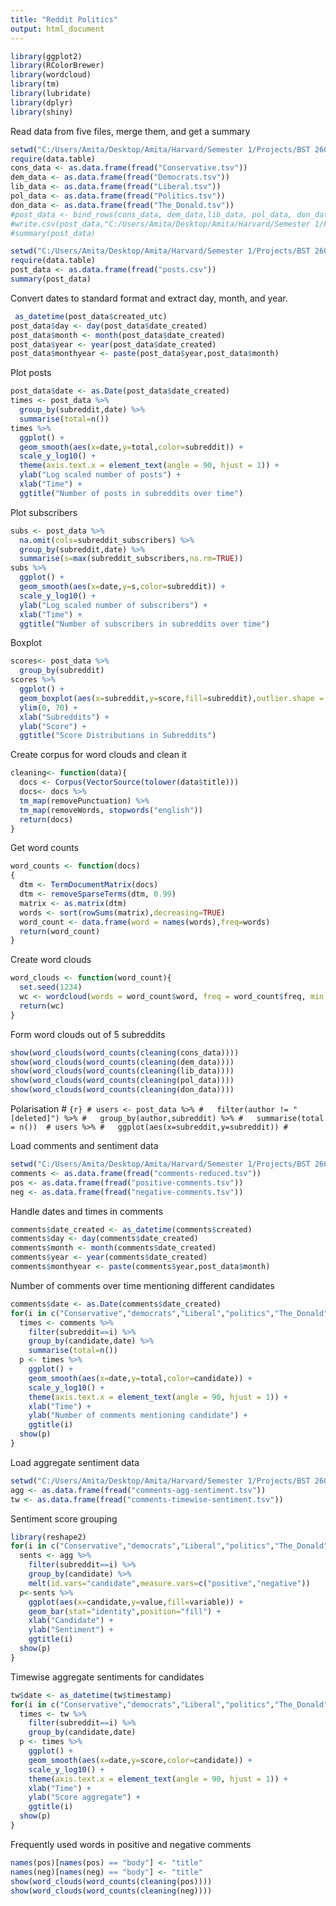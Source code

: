 ---
title: "Reddit Politics"
output: html_document
---

```{r}
library(ggplot2)
library(RColorBrewer)
library(wordcloud)
library(tm)
library(lubridate)
library(dplyr)
library(shiny)
```


Read data from five files, merge them, and get a summary
```{r}
setwd("C:/Users/Amita/Desktop/Amita/Harvard/Semester 1/Projects/BST 260/planb/data/posts")
require(data.table)
cons_data <- as.data.frame(fread("Conservative.tsv"))
dem_data <- as.data.frame(fread("Democrats.tsv"))
lib_data <- as.data.frame(fread("Liberal.tsv"))
pol_data <- as.data.frame(fread("Politics.tsv"))
don_data <- as.data.frame(fread("The_Donald.tsv"))
#post_data <- bind_rows(cons_data, dem_data,lib_data, pol_data, don_data)
#write.csv(post_data,"C:/Users/Amita/Desktop/Amita/Harvard/Semester 1/Projects/BST 260/planb/data/posts/posts.csv")
#summary(post_data)
```


```{r}
setwd("C:/Users/Amita/Desktop/Amita/Harvard/Semester 1/Projects/BST 260/planb/data/posts")
require(data.table)
post_data <- as.data.frame(fread("posts.csv"))
summary(post_data)
```

Convert dates to standard format and extract day, month, and year.
```{r}
 as_datetime(post_data$created_utc)
post_data$day <- day(post_data$date_created)
post_data$month <- month(post_data$date_created)
post_data$year <- year(post_data$date_created)
post_data$monthyear <- paste(post_data$year,post_data$month)
```


Plot posts
```{r}
post_data$date <- as.Date(post_data$date_created)
times <- post_data %>% 
  group_by(subreddit,date) %>%
  summarise(total=n()) 
times %>%
  ggplot() +
  geom_smooth(aes(x=date,y=total,color=subreddit)) +
  scale_y_log10() +
  theme(axis.text.x = element_text(angle = 90, hjust = 1)) +
  ylab("Log scaled number of posts") +
  xlab("Time") +
  ggtitle("Number of posts in subreddits over time")
```

Plot subscribers
```{r}
subs <- post_data %>% 
  na.omit(cols=subreddit_subscribers) %>%
  group_by(subreddit,date) %>%
  summarise(s=max(subreddit_subscribers,na.rm=TRUE))
subs %>%
  ggplot() +
  geom_smooth(aes(x=date,y=s,color=subreddit)) +
  scale_y_log10() +
  ylab("Log scaled number of subscribers") +
  xlab("Time") +
  ggtitle("Number of subscribers in subreddits over time")
```
Boxplot
```{r}
scores<- post_data %>%
  group_by(subreddit)
scores %>%
  ggplot() +
  geom_boxplot(aes(x=subreddit,y=score,fill=subreddit),outlier.shape = NA) +
  ylim(0, 70) +
  xlab("Subreddits") +
  ylab("Score") +
  ggtitle("Score Distributions in Subreddits")
```

Create corpus for word clouds and clean it
```{r}
cleaning<- function(data){
  docs <- Corpus(VectorSource(tolower(data$title)))
  docs<- docs %>%
  tm_map(removePunctuation) %>%
  tm_map(removeWords, stopwords("english"))
  return(docs)
}
```

Get word counts
```{r}
word_counts <- function(docs)
{
  dtm <- TermDocumentMatrix(docs)
  dtm <- removeSparseTerms(dtm, 0.99)
  matrix <- as.matrix(dtm)
  words <- sort(rowSums(matrix),decreasing=TRUE)
  word_count <- data.frame(word = names(words),freq=words)
  return(word_count)
}
```

Create word clouds
```{r}
word_clouds <- function(word_count){
  set.seed(1234)
  wc <- wordcloud(words = word_count$word, freq = word_count$freq, min.freq = 1, max.words=200, random.order=FALSE, rot.per=0.35, colors=brewer.pal(8, "Dark2"))
  return(wc)
}
```

Form word clouds out of 5 subreddits 
```{r}
show(word_clouds(word_counts(cleaning(cons_data))))
show(word_clouds(word_counts(cleaning(dem_data))))
show(word_clouds(word_counts(cleaning(lib_data))))
show(word_clouds(word_counts(cleaning(pol_data))))
show(word_clouds(word_counts(cleaning(don_data))))
```
Polarisation
# ```{r}
# users <- post_data %>%
#   filter(author != "[deleted]") %>%
#   group_by(author,subreddit) %>%
#   summarise(total = n()) 
# users %>%
#   ggplot(aes(x=subreddit,y=subreddit))
#```

<!-- Links in subreddits -->
<!-- ```{r} -->
<!-- domain <- function(x) {strsplit(gsub("http://|https://|www\\.", "", x), "/")[[c(1, 1)]]} -->
<!-- doms <- t(as.data.frame(lapply(post_data$url,domain))) -->
<!-- post_data <- cbind(post_data,doms) -->

<!-- links <- post_data %>% dplyr::filter(domain != "reddit.com") %>% -->
<!--   group_by(subreddit,domain) %>% -->
<!--   summarise(n()) -->
<!-- ``` -->


Load comments and sentiment data
```{r}
setwd("C:/Users/Amita/Desktop/Amita/Harvard/Semester 1/Projects/BST 260/planb/data/comments")
comments <- as.data.frame(fread("comments-reduced.tsv"))
pos <- as.data.frame(fread("positive-comments.tsv"))
neg <- as.data.frame(fread("negative-comments.tsv"))
```

Handle dates and times in comments
```{r}
comments$date_created <- as_datetime(comments$created)
comments$day <- day(comments$date_created)
comments$month <- month(comments$date_created)
comments$year <- year(comments$date_created)
comments$monthyear <- paste(comments$year,post_data$month)
```

Number of comments over time mentioning different candidates
```{r}
comments$date <- as.Date(comments$date_created)
for(i in c("Conservative","democrats","Liberal","politics","The_Donald")){
  times <- comments %>% 
    filter(subreddit==i) %>%
    group_by(candidate,date) %>%
    summarise(total=n()) 
  p <- times %>%
    ggplot() +
    geom_smooth(aes(x=date,y=total,color=candidate)) +
    scale_y_log10() +
    theme(axis.text.x = element_text(angle = 90, hjust = 1)) + 
    xlab("Time") +
    ylab("Number of comments mentioning candidate") +
    ggtitle(i)
  show(p)
}

```

Load aggregate sentiment data
```{r}
setwd("C:/Users/Amita/Desktop/Amita/Harvard/Semester 1/Projects/BST 260/planb/data/comments")
agg <- as.data.frame(fread("comments-agg-sentiment.tsv"))
tw <- as.data.frame(fread("comments-timewise-sentiment.tsv"))
```


Sentiment score grouping 
```{r}
library(reshape2)
for(i in c("Conservative","democrats","Liberal","politics","The_Donald")){
  sents <- agg %>%
    filter(subreddit==i) %>%
    group_by(candidate) %>%
    melt(id.vars="candidate",measure.vars=c("positive","negative"))
  p<-sents %>%
    ggplot(aes(x=candidate,y=value,fill=variable)) +
    geom_bar(stat="identity",position="fill") +
    xlab("Candidate") +
    ylab("Sentiment") +
    ggtitle(i)
  show(p)
}
```

Timewise aggregate sentiments for candidates
```{r}
tw$date <- as_datetime(tw$timestamp)
for(i in c("Conservative","democrats","Liberal","politics","The_Donald")){
  times <- tw %>% 
    filter(subreddit==i) %>%
    group_by(candidate,date) 
  p <- times %>%
    ggplot() +
    geom_smooth(aes(x=date,y=score,color=candidate)) +
    scale_y_log10() +
    theme(axis.text.x = element_text(angle = 90, hjust = 1)) + 
    xlab("Time") +
    ylab("Score aggregate") +
    ggtitle(i)
  show(p)
}
```


Frequently used words in positive and negative comments
```{r}
names(pos)[names(pos) == "body"] <- "title"
names(neg)[names(neg) == "body"] <- "title"
show(word_clouds(word_counts(cleaning(pos))))
show(word_clouds(word_counts(cleaning(neg))))
```

